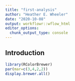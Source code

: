 ```yaml
---
title: "first-analysis"
author: "Heather E. Wheeler"
date: "2020-10-08"
output: workflowr::wflow_html
editor_options:
  chunk_output_type: console
---
```


## Introduction

```r
library(RColorBrewer)
par(mar=c(3,4,2,2))
display.brewer.all()

```

